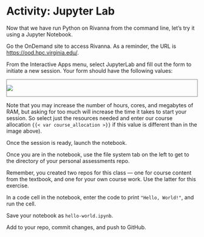 # Activity: Jupyter Lab

Now that we have run Python on Rivanna from the command line, let's try it using a Jupyter Notebook.

Go the OnDemand site to access Rivanna. As a reminder, the URL is <https://ood.hpc.virginia.edu/>.

From the Interactive Apps menu, select JupyterLab and fill out the form to initiate a new session. Your form should have the following values:

::: {style="border: 1px solid gray;"}
![](../media/jupyter-on-rivanna-form.png){fig-align="center"}
:::

::: callout-tip
Note that you may increase the number of hours, cores, and megabytes of RAM, but asking for too much will increase the time it takes to start your session. So select just the resources needed and enter our course allocation `{{< var course_allocation >}}` if this value is different than in the image above).
:::

Once the session is ready, launch the notebook.

Once you are in the notebook, use the file system tab on the left to get to the directory of your personal assessments repo. 

Remember, you created two repos for this class --- one for course content from the textbook, and one for your own course work. Use the latter for this exercise.

In a code cell in the notebook, enter the code to print `"Hello, World!"`, and run the cell.

Save your notebook as `hello-world.ipynb`.

Add to your repo, commit changes, and push to GitHub.

